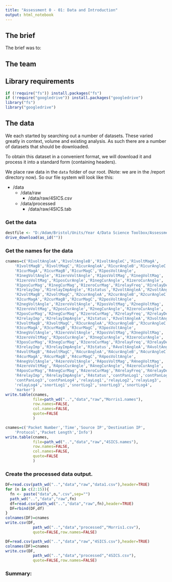 ```yaml
---
title: "Assessment 0 - 01: Data and Introduction"
output: html_notebook
---
```


## The brief

The brief was to:


## The team


## Library requirements

```r
if (!require("fs")) install.packages("fs")
if (!require("googledrive")) install.packages("googledrive")
library("fs")
library("googledrive")
```


## The data

We each started by searching out a number of datasets. These varied greatly in context, volume and existing analysis. As such there are a number of datasets that should be downloaded. 

To obtain this dataset in a convenient format, we will download it and process it into a standard form (containing headers).

We place raw data in the `data` folder of our root. (Note: we are in the /report directory now). So our file system will look like this:

* /data
  * /data/raw
    * /data/raw/4SICS.csv
  * /data/processed
    * /data/raw/4SICS.tab



### Get the data
```r
destfile <- "D:/Adam/Bristol/Units/Year 4/Data Science Toolbox/Assessments/Asessment 0/DST---Assessment-0-Group-2/data/raw/4SICS.csv"
drive_download(as_id(""))

``` 


### Get the names for the data
```r
cnames=c('R1voltAngleA','R1voltAngleB','R1voltAngleC','R1voltMagA',
    'R1voltMagB','R1voltMagC','R1curAngleA','R1curAngleB','R1curAngleC',
    'R1curMagA','R1curMagB','R1curMagC','R1posVoltAngle',
    'R1negVoltAngle','R1zeroVoltAngle','R1posVoltMag','R1negVoltMag',
    'R1zeroVoltMag','R1posCurAngle','R1negCurAngle','R1zeroCurAngle',
    'R1posCurMag','R1negCurMag','R1zeroCurMag','R1relayFreq','R1relayDeltaFreq',
    'R1relayImp','R1relayImpAngle','R1status','R2voltAngleA','R2voltAngleB','R2voltAngleC','R2voltMagA',
    'R2voltMagB','R2voltMagC','R2curAngleA','R2curAngleB','R2curAngleC',
    'R2curMagA','R2curMagB','R2curMagC','R2posVoltAngle',
    'R2negVoltAngle','R2zeroVoltAngle','R2posVoltMag','R2negVoltMag',
    'R2zeroVoltMag','R2posCurAngle','R2negCurAngle','R2zeroCurAngle',
    'R2posCurMag','R2negCurMag','R2zeroCurMag','R2relayFreq','R2relayDeltaFreq',
    'R2relayImp','R2relayImpAngle','R2status','R3voltAngleA','R3voltAngleB','R3voltAngleC','R3voltMagA',
    'R3voltMagB','R3voltMagC','R3curAngleA','R3curAngleB','R3curAngleC',
    'R3curMagA','R3curMagB','R3curMagC','R3posVoltAngle',
    'R3negVoltAngle','R3zeroVoltAngle','R3posVoltMag','R3negVoltMag',
    'R3zeroVoltMag','R3posCurAngle','R3negCurAngle','R3zeroCurAngle',
    'R3posCurMag','R3negCurMag','R3zeroCurMag','R3relayFreq','R3relayDeltaFreq',
    'R3relayImp','R3relayImpAngle','R3status','R4voltAngleA','R4voltAngleB','R4voltAngleC','R4voltMagA',
    'R4voltMagB','R4voltMagC','R4curAngleA','R4curAngleB','R4curAngleC',
    'R4curMagA','R4curMagB','R4curMagC','R4posVoltAngle',
    'R4negVoltAngle','R4zeroVoltAngle','R4posVoltMag','R4negVoltMag',
    'R4zeroVoltMag','R4posCurAngle','R4negCurAngle','R4zeroCurAngle',
    'R4posCurMag','R4negCurMag','R4zeroCurMag','R4relayFreq','R4relayDeltaFreq',
    'R4relayImp','R4relayImpAngle','R4status','contPanLog1','contPanLog2',
    'contPanLog3','contPanLog4','relayLog1','relayLog2','relayLog3',
    'relayLog4','snortLog1','snortLog2','snortLog3','snortLog4',
    'marker')
write.table(cnames,
            file=path_wd("..","data","raw","Morris1.names"),
            row.names=FALSE,
            col.names=FALSE,
            quote=FALSE
            )
```

```r
cnames=c('Packet Number','Time','Source IP','Destination IP',
    'Protocol','Packet Length','Info')
write.table(cnames,
            file=path_wd("..","data","raw","4SICS.names"),
            row.names=FALSE,
            col.names=FALSE,
            quote=FALSE
            )
```

### Create the processed data output.

```r
DF=read.csv(path_wd("..","data","raw","data1.csv"),header=TRUE)
for (n in c(2:15)){
  fn <- paste("data",n,".csv",sep="")
  path_wd("..","data","raw",fn)
  df=read.csv(path_wd("..","data","raw",fn),header=TRUE)
  DF=rbind(DF,df)
}
colnames(DF)=cnames
write.csv(DF,
            path_wd("..","data","processed","Morris1.csv"),
            quote=FALSE,row.names=FALSE)
```

```r
DF=read.csv(path_wd("..","data","raw","4SICS.csv"),header=TRUE)
colnames(DF)=cnames
write.csv(DF,
            path_wd("..","data","processed","4SICS.csv"),
            quote=FALSE,row.names=FALSE)
```

### Summary:

